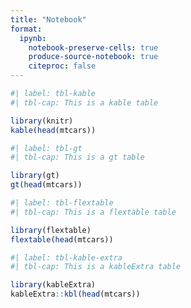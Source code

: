 ```yaml
---
title: "Notebook"
format:
  ipynb: 
    notebook-preserve-cells: true
    produce-source-notebook: true
    citeproc: false
---
```


```r
#| label: tbl-kable
#| tbl-cap: This is a kable table

library(knitr)
kable(head(mtcars))
```

```r
#| label: tbl-gt
#| tbl-cap: This is a gt table

library(gt)
gt(head(mtcars))
```


```r
#| label: tbl-flextable
#| tbl-cap: This is a flextable table

library(flextable)
flextable(head(mtcars))
```


```r
#| label: tbl-kable-extra
#| tbl-cap: This is a kableExtra table

library(kableExtra)
kableExtra::kbl(head(mtcars))
```


